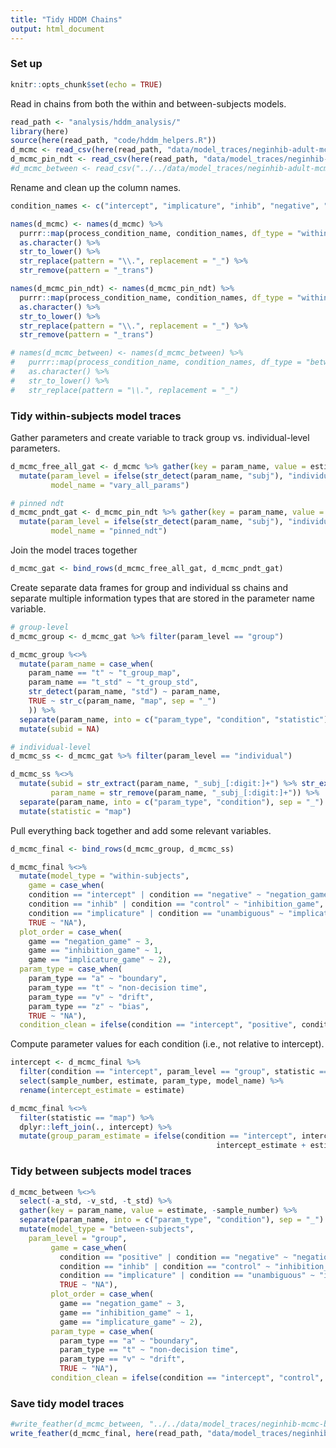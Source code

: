 ```yaml
---
title: "Tidy HDDM Chains"
output: html_document
---
```


### Set up

```r
knitr::opts_chunk$set(echo = TRUE)
```

Read in chains from both the within and between-subjects models.

```r
read_path <- "analysis/hddm_analysis/"
library(here)
source(here(read_path, "code/hddm_helpers.R"))
d_mcmc <- read_csv(here(read_path, "data/model_traces/neginhib-adult-mcmc-bias.csv")) %>% rename(sample_number = X1)
d_mcmc_pin_ndt <- read_csv(here(read_path, "data/model_traces/neginhib-adult-mcmc-pinned-ndt.csv")) %>% rename(sample_number = X1)
#d_mcmc_between <- read_csv("../../data/model_traces/neginhib-adult-mcmc-group-between.csv") %>% rename(sample_number = X1)
```

Rename and clean up the column names.

```r
condition_names <- c("intercept", "implicature", "inhib", "negative", "positive", "unambiguous", "control")

names(d_mcmc) <- names(d_mcmc) %>% 
  purrr::map(process_condition_name, condition_names, df_type = "within") %>% 
  as.character() %>% 
  str_to_lower() %>% 
  str_replace(pattern = "\\.", replacement = "_") %>% 
  str_remove(pattern = "_trans")

names(d_mcmc_pin_ndt) <- names(d_mcmc_pin_ndt) %>% 
  purrr::map(process_condition_name, condition_names, df_type = "within") %>% 
  as.character() %>% 
  str_to_lower() %>% 
  str_replace(pattern = "\\.", replacement = "_") %>% 
  str_remove(pattern = "_trans")

# names(d_mcmc_between) <- names(d_mcmc_between) %>% 
#   purrr::map(process_condition_name, condition_names, df_type = "between") %>% 
#   as.character() %>% 
#   str_to_lower() %>% 
#   str_replace(pattern = "\\.", replacement = "_")
```

### Tidy within-subjects model traces

Gather parameters and create variable to track group vs. individual-level parameters. 

```r
d_mcmc_free_all_gat <- d_mcmc %>% gather(key = param_name, value = estimate, -sample_number) %>% 
  mutate(param_level = ifelse(str_detect(param_name, "subj"), "individual", "group"),
         model_name = "vary_all_params")

# pinned ndt 
d_mcmc_pndt_gat <- d_mcmc_pin_ndt %>% gather(key = param_name, value = estimate, -sample_number) %>% 
  mutate(param_level = ifelse(str_detect(param_name, "subj"), "individual", "group"),
         model_name = "pinned_ndt")
```

Join the model traces together

```r
d_mcmc_gat <- bind_rows(d_mcmc_free_all_gat, d_mcmc_pndt_gat)
```

Create separate data frames for group and individual ss chains and separate multiple information types that 
are stored in the parameter name variable.

```r
# group-level 
d_mcmc_group <- d_mcmc_gat %>% filter(param_level == "group")

d_mcmc_group %<>%
  mutate(param_name = case_when(
    param_name == "t" ~ "t_group_map",
    param_name == "t_std" ~ "t_group_std",
    str_detect(param_name, "std") ~ param_name, 
    TRUE ~ str_c(param_name, "map", sep = "_")
    )) %>% 
  separate(param_name, into = c("param_type", "condition", "statistic"), sep = "_") %>% 
  mutate(subid = NA)

# individual-level 
d_mcmc_ss <- d_mcmc_gat %>% filter(param_level == "individual")

d_mcmc_ss %<>% 
  mutate(subid = str_extract(param_name, "_subj_[:digit:]+") %>% str_extract("[:digit:]+"),
         param_name = str_remove(param_name, "_subj_[:digit:]+")) %>% 
  separate(param_name, into = c("param_type", "condition"), sep = "_") %>% 
  mutate(statistic = "map")
```

Pull everything back together and add some relevant variables.

```r
d_mcmc_final <- bind_rows(d_mcmc_group, d_mcmc_ss)

d_mcmc_final %<>% 
  mutate(model_type = "within-subjects",
    game = case_when(
    condition == "intercept" | condition == "negative" ~ "negation_game",
    condition == "inhib" | condition == "control" ~ "inhibition_game",
    condition == "implicature" | condition == "unambiguous" ~ "implicature_game",
    TRUE ~ "NA"),
  plot_order = case_when(
    game == "negation_game" ~ 3,
    game == "inhibition_game" ~ 1,
    game == "implicature_game" ~ 2),
  param_type = case_when(
    param_type == "a" ~ "boundary",
    param_type == "t" ~ "non-decision time",
    param_type == "v" ~ "drift",
    param_type == "z" ~ "bias",
    TRUE ~ "NA"),
  condition_clean = ifelse(condition == "intercept", "positive", condition))
```

Compute parameter values for each condition (i.e., not relative to intercept).

```r
intercept <- d_mcmc_final %>% 
  filter(condition == "intercept", param_level == "group", statistic == "map") %>% 
  select(sample_number, estimate, param_type, model_name) %>% 
  rename(intercept_estimate = estimate)

d_mcmc_final %<>% 
  filter(statistic == "map") %>%
  dplyr::left_join(., intercept) %>% 
  mutate(group_param_estimate = ifelse(condition == "intercept", intercept_estimate, 
                                              intercept_estimate + estimate))
```

### Tidy between subjects model traces

```r
d_mcmc_between %<>% 
  select(-a_std, -v_std, -t_std) %>% 
  gather(key = param_name, value = estimate, -sample_number) %>% 
  separate(param_name, into = c("param_type", "condition"), sep = "_") %>% 
  mutate(model_type = "between-subjects",
    param_level = "group",
         game = case_when(
           condition == "positive" | condition == "negative" ~ "negation_game",
           condition == "inhib" | condition == "control" ~ "inhibition_game",
           condition == "implicature" | condition == "unambiguous" ~ "implicature_game",
           TRUE ~ "NA"),
         plot_order = case_when(
           game == "negation_game" ~ 3,
           game == "inhibition_game" ~ 1,
           game == "implicature_game" ~ 2),
         param_type = case_when(
           param_type == "a" ~ "boundary",
           param_type == "t" ~ "non-decision time",
           param_type == "v" ~ "drift",
           TRUE ~ "NA"),
         condition_clean = ifelse(condition == "intercept", "control", condition))
```

### Save tidy model traces

```r
#write_feather(d_mcmc_between, "../../data/model_traces/neginhib-mcmc-between-tidy.feather")
write_feather(d_mcmc_final, here(read_path, "data/model_traces/neginhib-mcmc-within-tidy.feather"))
```


